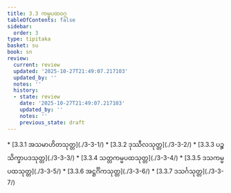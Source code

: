 ```yaml
---
title: 3.3 ကမ္မပထဝဂ္ဂ
tableOfContents: false
sidebar:
  order: 3
type: tipitaka
basket: su
book: sn
review:
  current: review
  updated: '2025-10-27T21:49:07.217103'
  updated_by: ''
  notes: ''
  history:
  - state: review
    date: '2025-10-27T21:49:07.217103'
    updated_by: ''
    notes: ''
    previous_state: draft
---
```



<ReviewStatus review={frontmatter.review} showDetails={true} />

<HypothesisAnnotation frontmatter={frontmatter} />

<DynamicBreadcrumb />



<TableOfContents book="sn" section="3.3">
* [3.3.1 အသမာဟိတသုတ္တ](./3-3-1/)
* [3.3.2 ဒုဿီလသုတ္တ](./3-3-2/)
* [3.3.3 ပဉ္စသိက္ခာပဒသုတ္တ](./3-3-3/)
* [3.3.4 သတ္တကမ္မပထသုတ္တ](./3-3-4/)
* [3.3.5 ဒသကမ္မပထသုတ္တ](./3-3-5/)
* [3.3.6 အဋ္ဌင်္ဂိကသုတ္တ](./3-3-6/)
* [3.3.7 ဒသင်္ဂသုတ္တ](./3-3-7/)
</TableOfContents>
